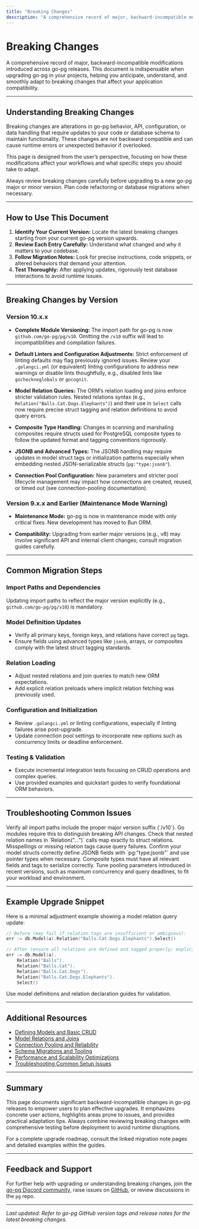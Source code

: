 ```yaml
---
title: "Breaking Changes"
description: "A comprehensive record of major, backward-incompatible modifications in each release. This page prepares users for changes that impact application compatibility, with practical notes on required actions."
---
```


# Breaking Changes

A comprehensive record of major, backward-incompatible modifications introduced across go-pg releases. This document is indispensable when upgrading go-pg in your projects, helping you anticipate, understand, and smoothly adapt to breaking changes that affect your application compatibility.

---

## Understanding Breaking Changes

Breaking changes are alterations in go-pg behavior, API, configuration, or data handling that require updates to your code or database schema to maintain functionality. These changes are not backward compatible and can cause runtime errors or unexpected behavior if overlooked.

This page is designed from the user’s perspective, focusing on how these modifications affect your workflows and what specific steps you should take to adapt.

<Tip>
Always review breaking changes carefully before upgrading to a new go-pg major or minor version. Plan code refactoring or database migrations when necessary.
</Tip>

---

## How to Use This Document

1. **Identify Your Current Version:** Locate the latest breaking changes starting from your current go-pg version upwards.
2. **Review Each Entry Carefully:** Understand what changed and why it matters to your codebase.
3. **Follow Migration Notes:** Look for precise instructions, code snippets, or altered behaviors that demand your attention.
4. **Test Thoroughly:** After applying updates, rigorously test database interactions to avoid runtime issues.

---

## Breaking Changes by Version

### Version 10.x.x

- **Complete Module Versioning:** The import path for go-pg is now `github.com/go-pg/pg/v10`. Omitting the `/v10` suffix will lead to incompatibilities and compilation failures.

- **Default Linters and Configuration Adjustments:** Strict enforcement of linting defaults may flag previously ignored issues. Review your `.golangci.yml` (or equivalent) linting configurations to address new warnings or disable lints thoughtfully, e.g., disabled lints like `gochecknoglobals` or `gocognit`.

- **Model Relation Queries:** The ORM’s relation loading and joins enforce stricter validation rules. Nested relations syntax (e.g., `Relation("Balls.Cat.Dogs.Elephants")`) and their use in `Select` calls now require precise struct tagging and relation definitions to avoid query errors.

- **Composite Type Handling:** Changes in scanning and marshaling composites require structs used for PostgreSQL composite types to follow the updated format and tagging conventions rigorously.

- **JSONB and Advanced Types:** The JSONB handling may require updates in model struct tags or initialization patterns especially when embedding nested JSON-serializable structs (`pg:"type:jsonb"`).

- **Connection Pool Configuration:** New parameters and stricter pool lifecycle management may impact how connections are created, reused, or timed out (see connection-pooling documentation).

### Version 9.x.x and Earlier (Maintenance Mode Warning)

- **Maintenance Mode:** go-pg is now in maintenance mode with only critical fixes. New development has moved to Bun ORM.

- **Compatibility:** Upgrading from earlier major versions (e.g., v8) may involve significant API and internal client changes; consult migration guides carefully.

---

## Common Migration Steps

### Import Paths and Dependencies

Updating import paths to reflect the major version explicitly (e.g., `github.com/go-pg/pg/v10`) is mandatory.

### Model Definition Updates

- Verify all primary keys, foreign keys, and relations have correct `pg` tags.
- Ensure fields using advanced types like `jsonb`, arrays, or composites comply with the latest struct tagging standards.

### Relation Loading

- Adjust nested relations and join queries to match new ORM expectations.
- Add explicit relation preloads where implicit relation fetching was previously used.

### Configuration and Initialization

- Review `.golangci.yml` or linting configurations, especially if linting failures arise post-upgrade.
- Update connection pool settings to incorporate new options such as concurrency limits or deadline enforcement.

### Testing & Validation

- Execute incremental integration tests focusing on CRUD operations and complex queries.
- Use provided examples and quickstart guides to verify foundational ORM behaviors.

---

## Troubleshooting Common Issues

<AccordionGroup title="Common Breaking Change Pitfalls">
<Accordion title="Import Errors After Upgrade">
Verify all import paths include the proper major version suffix (`/v10`). Go modules require this to distinguish breaking API changes.
</Accordion>

<Accordion title="Failed Relation Queries">
Check that nested relation names in `Relation("...")` calls map exactly to struct relations. Misspellings or missing relation tags cause query failures.
</Accordion>

<Accordion title="JSONB or Composite Type Scanning Errors">
Confirm your model structs correctly define JSONB fields with `pg:"type:jsonb"` and use pointer types when necessary. Composite types must have all relevant fields and tags to serialize correctly.
</Accordion>

<Accordion title="Connection Pool Timeout or Exhaustion Problems">
Tune pooling parameters introduced in recent versions, such as maximum concurrency and query deadlines, to fit your workload and environment.
</Accordion>
</AccordionGroup>

---

## Example Upgrade Snippet

Here is a minimal adjustment example showing a model relation query update:

```go
// Before (may fail if relation tags are insufficient or ambiguous):
err := db.Model(a).Relation("Balls.Cat.Dogs.Elephants").Select()

// After (ensure all relations are defined and tagged properly; explicit relation usage):
err := db.Model(a).
    Relation("Balls").
    Relation("Balls.Cat").
    Relation("Balls.Cat.Dogs").
    Relation("Balls.Cat.Dogs.Elephants").
    Select()
```

Use model definitions and relation declaration guides for validation.

---

## Additional Resources

- [Defining Models and Basic CRUD](/guides/getting-started/define-models-crud)
- [Model Relations and Joins](/api-reference/orm-model-workflows/model-relations-and-joins)
- [Connection Pooling and Reliability](/guides/performance-best-practices/connection-pooling)
- [Schema Migrations and Tooling](/guides/application-patterns/schema-migrations)
- [Performance and Scalability Optimizations](/concepts/performance-scalability/query-optimizations)
- [Troubleshooting Common Setup Issues](/getting-started/first-use/troubleshooting-common-setup-issues)

---

## Summary

This page documents significant backward-incompatible changes in go-pg releases to empower users to plan effective upgrades. It emphasizes concrete user actions, highlights areas prone to issues, and provides practical adaptation tips. Always combine reviewing breaking changes with comprehensive testing before deployment to avoid runtime disruptions.

For a complete upgrade roadmap, consult the linked migration note pages and detailed examples within the guides.

---

## Feedback and Support

For further help with upgrading or understanding breaking changes, join the [go-pg Discord community](https://discord.gg/rWtp5Aj), raise issues on [GitHub](https://github.com/go-pg/pg/issues), or review discussions in the `pg` repo.


---

_Last updated: Refer to go-pg GitHub version tags and release notes for the latest breaking changes._
